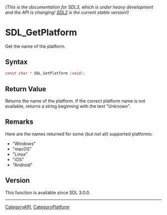 ====== (This is the documentation for SDL3, which is under heavy development and the API is changing! [https://wiki.libsdl.org/ SDL2] is the current stable version!) ======
= SDL_GetPlatform =

Get the name of the platform.

== Syntax ==

<syntaxhighlight lang='c'>
const char * SDL_GetPlatform (void);
</syntaxhighlight>

== Return Value ==

Returns the name of the platform. If the correct platform name is not
available, returns a string beginning with the text "Unknown".

== Remarks ==

Here are the names returned for some (but not all) supported platforms:

* "Windows"
* "macOS"
* "Linux"
* "iOS"
* "Android"

== Version ==

This function is available since SDL 3.0.0.

----
[[CategoryAPI]], [[CategoryPlatform]]


